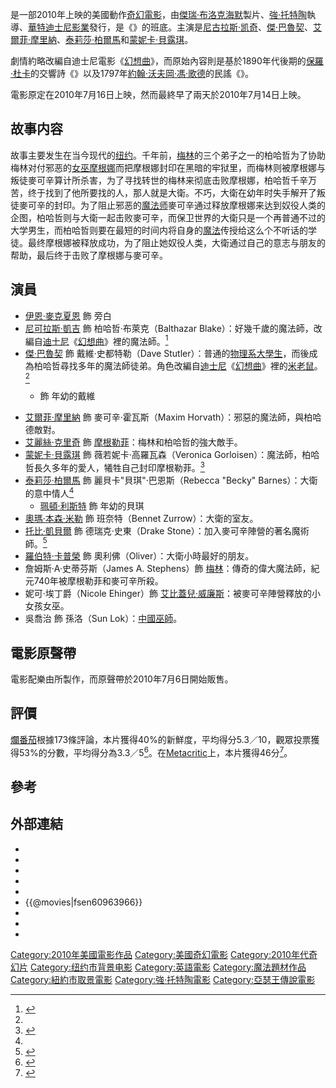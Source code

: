 {{noteTA
|T=zh-hans:魔法师的学徒 (2010年电影);zh-hk:魔法師的門徒 (2010年電影);zh-tw:魔法師的學徒 (2010年電影);
|G1=Show
|G2=Movie
|1=zh-hans:魔法师的学徒;zh-hk:魔法師的門徒;zh-tw:魔法師的學徒;
|2=zh-hans:尼古拉斯;zh-hk:尼古拉斯;zh-tw:尼可拉斯;
|3=zh-hans:凯奇;zh-hk:基治;zh-tw:凱吉;
}}
{{Infobox film
| name           = 魔法師的學徒
| original_name  = ''The Sorcerer's Apprentice''
| image          = The Sorcerer's Apprentice.jpg
| caption        = 美国海报
| director       = [[強·托特陶|強·托特陶]]
| producer       = [[傑瑞·布洛克海默|傑瑞·布洛克海默]]
| writer         = {{link-en|道格·米羅|Doug Miro}}<br />Matt Lopez<br />Carlo Bernard
| story          = Matt Lopez<br />[[勞倫斯·康納|勞倫斯·康納]]<br />{{link-en|馬克·羅塞薩爾|Mark Rosenthal}}
| based_on       = 《''{{link-en|The Sorcerer's Apprentice|The Sorcerer's Apprentice}}''》<br />作者：[[約翰·沃夫岡·馮·歌德|約翰·沃夫岡·馮·歌德]]<br />《''{{link-en|The Sorcerer's Apprentice|The Sorcerer's Apprentice}}''》<br />作曲家：[[保羅·杜卡|保羅·杜卡]]
| starring       = [[尼古拉斯·凯奇|尼古拉斯·凯奇]]<br />[[傑·巴魯契|傑·巴魯契]]<br />[[艾爾菲·摩里納|艾爾菲·摩里納]]<br />[[泰莉莎·柏爾馬|泰莉莎·柏爾馬]]<br />[[蒙妮卡·貝露琪|蒙妮卡·貝露琪]]<br />[[奧瑪·本森·米勒|奧瑪·本森·米勒]]<br />[[托比·凱貝爾|托比·凱貝爾]]<br />[[艾麗絲·克里奇|艾麗絲·克里奇]]<br />{{link-en|傑克·恰里|Jake Cherry}}
| music          = {{link-en|崔佛·瑞賓|Trevor Rabin}}
| cinematography = {{link-en|包詹·巴西里|Bojan Bazelli}}
| editing        = [[威廉·戈登伯格|威廉·戈登伯格]]
| studio         = [[華特迪士尼影業|華特迪士尼影業]]<br />Jerry Bruckheimer Films<br />Saturn Films<br />Broken Road Productions
| distributor    = [[華特迪士尼影業|華特迪士尼影業]]
| released       = {{flagicon|US}}{{Start date|2010|7|14}}<br />{{flagicon|TWN}}{{Start date|2010|7|30}}<br />{{flagicon|HK}}2010年8月5日<br />{{flagicon|CHN}}2010年9月9日
| runtime        = 109分鐘
| country        = {{USA}}
| language       = 英語
| budget         = 1.5億美元<ref>{{cite news|url=http://latimesblogs.latimes.com/entertainmentnewsbuzz/2010/07/inception-sorcerers-box-office.html|title=Movie projector: 'Inception' headed for No. 1, 'Sorcerer's Apprentice' to open in third|last=Fritz|first=Ben|work=[[Los_Angeles_Times|Los Angeles Times]]|publisher=[[Tribune_Company|Tribune Company]]|date=July 15, 2010|accessdate=July 15, 2010|archive-date=2012-04-02|archive-url=https://www.webcitation.org/66d9M1sAx?url=http://latimesblogs.latimes.com/entertainmentnewsbuzz/2010/07/inception-sorcerers-box-office.html|dead-url=no}}</ref>
| gross          = 2.15億美元<ref>{{cite web | url=http://www.the-numbers.com/movies/2010/SORAP.php | title=The Sorcerer's Apprentice - Box Office Data, Movie News, Cast Information | publisher=''Nash Information Services, LLC'' | work=''The Numbers.com'' | accessdate=2010-07-21 | archive-date=2013-12-05 | archive-url=https://web.archive.org/web/20131205073300/http://www.the-numbers.com/movies/2010/SORAP.php | dead-url=no }}</ref> <ref name="box office">{{cite web|url=http://www.boxofficemojo.com/movies/?id=sorcerersapprentice.htm|title=The Sorcerer's Apprentice (2010)|work=[[Box_Office_Mojo|Box Office Mojo]]|publisher=[[IMDb|IMDb]]|accessdate=July 20, 2010|archive-date=2016-06-07|archive-url=https://web.archive.org/web/20160607022136/http://www.boxofficemojo.com/movies/?id=sorcerersapprentice.htm|dead-url=no}}</ref>
| hk_name        = 魔法師的門徒
| tw_name        = 魔法師的學徒
| cn_name        = 魔法师的学徒
}}
{{作品名稱|name=''The Sorcerer's Apprentice''|hk=魔法師的門徒|tw=魔法師的學徒|equiv-cn=tw}}是一部2010年上映的美國動作[[奇幻電影|奇幻電影]]，由[[傑瑞·布洛克海默|傑瑞·布洛克海默]]製片、[[強·托特陶|強·托特陶]]執導、[[華特迪士尼影業|華特迪士尼影業]]發行，是《{{link-en|驚天奪寶電影系列|National Treasure (film series)}}》的班底。主演是[[尼古拉斯·凯奇|尼古拉斯·凯奇]]、[[傑·巴魯契|傑·巴魯契]]、[[艾爾菲·摩里納|艾爾菲·摩里納]]、[[泰莉莎·柏爾馬|泰莉莎·柏爾馬]]和[[蒙妮卡·貝露琪|蒙妮卡·貝露琪]]。

劇情約略改編自迪士尼電影《[[幻想曲_(電影)|幻想曲]]》，而原始內容則是基於1890年代後期的[[保羅·杜卡|保羅·杜卡]]的交響詩《''{{link-en|The Sorcerer's Apprentice (Dukas)|The Sorcerer's Apprentice (Dukas)|The Sorcerer's Apprentice}}''》以及1797年[[約翰·沃夫岡·馮·歌德|約翰·沃夫岡·馮·歌德]]的民謠《''{{link-en|The Sorcerer's Apprentice|The Sorcerer's Apprentice}}''》。

電影原定在2010年7月16日上映，然而最終早了兩天於2010年7月14日上映。

== 故事内容 ==
{{Plot style}}
故事主要发生在当今现代的[[纽约|纽约]]。千年前，[[梅林_(亞瑟王傳說)|梅林]]的三个弟子之一的柏哈哲为了协助梅林对付邪恶的[[女巫|女巫]][[摩根勒菲|摩根娜]]而把摩根娜封印在黑暗的牢狱里，而梅林则被摩根娜与叛徒麥可辛算计所杀害，为了寻找转世的梅林来彻底击败摩根娜，柏哈哲千辛万苦，终于找到了他所要找的人，那人就是大衛。不巧，大衛在幼年时失手解开了叛徒麥可辛的封印。为了阻止邪恶的[[魔法师|魔法师]]麥可辛通过释放摩根娜来达到奴役人类的企图，柏哈哲则与大衛一起击败麥可辛，而保卫世界的大衛只是一个再普通不过的大学男生，而柏哈哲则要在最短的时间内将自身的[[魔法|魔法]]传授给这么个不听话的学徒。最终摩根娜被释放成功，为了阻止她奴役人类，大衛通过自己的意志与朋友的帮助，最后终于击败了摩根娜与麥可辛。

== 演員 ==
* [[伊恩·麥克夏恩|伊恩·麥克夏恩]] 飾 旁白
* [[尼可拉斯·凱吉|尼可拉斯·凱吉]] 飾 柏哈哲·布萊克（Balthazar Blake）：好幾千歲的魔法師，改編自[[迪士尼|迪士尼]]《[[幻想曲|幻想曲]]》裡的魔法師{{tsl|en|Yen Sid}}。<ref name="spell">{{cite news |title = Alfred Molina puts spell on 'Apprentice' |first = Borys |last = Kit |url = http://www.hollywoodreporter.com/hr/content_display/news/e3iee48bd23f07a5c21d11e0b89228a65ff |work = [[The_Hollywood_Reporter|The Hollywood Reporter]] |date = March 3, 2009 |accessdate = March 25, 2009 }}{{dead link|date=2018年5月 |bot=InternetArchiveBot |fix-attempted=yes }}</ref>
* [[傑·巴魯契|傑·巴魯契]] 飾 戴維·史都特勒（Dave Stutler）：普通的[[物理系|物理系]][[大學生|大學生]]，而後成為柏哈哲尋找多年的魔法師徒弟。角色改編自[[迪士尼|迪士尼]]《[[幻想曲|幻想曲]]》裡的[[米老鼠|米老鼠]]。<ref name="spell" /> 
** {{link-en|傑克·恰里|Jake Cherry}} 飾 年幼的戴維
* [[艾爾菲·摩里納|艾爾菲·摩里納]] 飾 麥可辛·霍瓦斯（Maxim Horvath）：邪惡的魔法師，與柏哈德敵對。
* [[艾麗絲·克里奇|艾麗絲·克里奇]] 飾 [[摩根勒菲|摩根勒菲]]：梅林和柏哈哲的強大敵手。
* [[蒙妮卡·貝露琪|蒙妮卡·貝露琪]] 飾 薇若妮卡·高羅瓦森（Veronica Gorloisen）：魔法師，柏哈哲長久多年的愛人，犧牲自己封印摩根勒菲。<ref>{{cite news |title = Monica Bellucci joins 'Sorcerer' |first = Marc |last = Graser |url = http://www.variety.com/article/VR1118003679.html?categoryid=1238&cs=1 |work = [[Variety_(magazine)|Variety]] |date = May 14, 2009 |accessdate = December 10, 2009 |archiveurl = http://www.webcitation.org/5lugWoWbi |archivedate = December 10, 2009 }}</ref>
* [[泰莉莎·柏爾馬|泰莉莎·柏爾馬]] 飾 麗貝卡"貝琪"·巴恩斯（Rebecca "Becky" Barnes）：大衛的意中情人<ref name="spell" />
** [[珮頓·利斯特|珮頓·利斯特]] 飾 年幼的貝琪
* [[奧瑪·本森·米勒|奧瑪·本森·米勒]] 飾 班奈特（Bennet Zurrow）：大衛的室友。
* [[托比·凱貝爾|托比·凱貝爾]] 飾 德瑞克·史東（Drake Stone）：加入麥可辛陣營的著名魔術師。<ref>{{cite news |title = Kebbell joins Disney's 'Apprentice' |first = Marc |last = Graser |url = http://www.variety.com/article/VR1118002587.html?categoryid=13&cs=1 |work = [[Variety_(magazine)|Variety]] |date = April 19, 2009 |accessdate = December 10, 2009 |archiveurl = http://www.webcitation.org/5lugR77Lw |archivedate = December 10, 2009 }}</ref>
* [[羅伯特·卡普榮|羅伯特·卡普榮]] 飾 奧利佛（Oliver）：大衛小時最好的朋友。
* 詹姆斯·A·史蒂芬斯（James A. Stephens）飾 [[梅林|梅林]]：傳奇的偉大魔法師，紀元740年被摩根勒菲和麥可辛所殺。
* 妮可·埃丁爵（Nicole Ehinger）飾 [[艾比蓋兒·威廉斯|艾比蓋兒·威廉斯]]：被麥可辛陣營釋放的小女孩女巫。
* 吳喬治 飾 孫洛（Sun Lok）：[[中國|中國]][[巫師|巫師]]。

== 電影原聲帶 ==
電影配樂由{{link-en|崔佛·瑞賓|Trevor Rabin}}所製作，而原聲帶於2010年7月6日開始販售。

{{Infobox Album <!-- See Wikipedia:WikiProject_Albums -->
| Name        = 魔法師的學徒
| Type        = 原聲帶
| Artist      = {{link-en|崔佛·瑞賓|Trevor Rabin}}
| Cover       = 
| Released    = 2010年7月6日
| Recorded    =
| Genre       = [[電影配樂|電影配樂]]
| Length      = 43:04
| Label       = [[華特迪士尼唱片|華特迪士尼唱片]]
| Producer    =
| Reviews     =
| Chronology  = {{link-en|崔佛·瑞賓|Trevor Rabin}}
| Last album  =
| This album  =
| Next album  =
}}

{{Tracklist
| collapsed       =
| headline        =
| extra_column    = Artist
| title1          = Sorcerer's Apprentice
| note1           = 
| extra1          =
| length1         = 3:14
| title2          = Story of the Prime Merlinian
| note2           =
| extra2          =
| length2         = 4:02
| title3          = Note Chase
| note3           =
| extra3          =
| length3         = 0:39
| title4          = Dave Revives Balthazar
| note4           =
| extra4          =
| length4         = 2:41
| title5          = Classroom
| note5           =
| extra5          =
| length5         = 1:25
| title6          = The Urn
| note6           =
| extra6          =
| length6         = 1:39
| title7          = The Grimhold
| note7           =
| extra7          =
| length7         = 1:39
| title8          = Morgana Fight
| note8           =
| extra8          =
| length8         = 2:59
| title9          = The Ring
| note9           =
| extra9          =
| length9         = 1:43
| title10         = Walk in the rain
| note10          =
| extra10         =
| length10        = 0:43
| title11         = Merlin Circle
| note11          =
| extra11         =
| length11        = 2:01
| title12         = Dave Has Doubts
| note12          =
| extra12         =
| length12        = 0:53
| title13         = Becky and Dave on Rooftop
| note13          =
| extra13         =
| length13        = 1:24
| title14         = Car Chase
| note14          =
| extra14         =
| length14        = 3:54
| title15         = Seeing Veronica
| note15          =
| extra15         =
| length15        = 0:55
| title16         = Story of Veronica
| note16          =
| extra16         =
| length16        = 1:44
| title17         = Horvath Made Off With the Grimhold
| note17          =
| extra17         =
| length17        = 1:13
| title18         = Kiss from Becky
| note18          =
| extral18        =
| length18        = 0:33
| title19         = Bull fight
| note19          =
| extral19        =
| length19        = 2:10
| title20         = Balthazar Saves Veronica
| note20          =
| extral20        =
| length20        = 1:13
| title21         =Sorcerer's Apprentice Suite
| note21          =
| extral21        =
| length21        = 2:28
| title22         = Fantasia Original Demo
| note22          =
| extral22        =
| length22        = 4:22
}}

== 評價 ==
[[爛番茄|爛番茄]]根據173條評論，本片獲得40%的新鮮度，平均得分5.3／10，觀眾投票獲得53%的分數，平均得分為3.3／5<ref>{{Cite Rotten Tomatoes|title=The Sorcerer's Apprentice|id=sorcerers_apprentice|type=movie|access-date=2010-07-14}}</ref>。在[[Metacritic|Metacritic]]上，本片獲得46分<ref>{{Cite Metacritic|id=the-sorcerers-apprentice|type=movie|title=The Sorcerer's Apprentice|access-date=2010-07-14}}</ref>。
== 參考 ==
<references/>

== 外部連結 ==
* {{IMDb title|tt0963966}}
* {{Rotten Tomatoes|sorcerers_apprentice}}
* {{Mojo title|0963966}}
* {{allmovie title|478633}}
* {{metacritic film|the-sorcerers-apprentice}}
* {{@movies|fsen60963966}}
* {{Yahoomovie id|3365}}
* {{Mtime|100823}}
* {{douban|3267120}}

{{強·托特陶}}
{{DEFAULTSORT:Sorcerer's Apprentice, The}}
[[Category:2010年美國電影作品|Category:2010年美國電影作品]]
[[Category:美國奇幻電影|Category:美國奇幻電影]]
[[Category:2010年代奇幻片|Category:2010年代奇幻片]]
[[Category:纽约市背景电影|Category:纽约市背景电影]]
[[Category:英語電影|Category:英語電影]]
[[Category:魔法題材作品|Category:魔法題材作品]]
[[Category:紐約市取景電影|Category:紐約市取景電影]]
[[Category:強·托特陶電影|Category:強·托特陶電影]]
[[Category:亞瑟王傳說電影|Category:亞瑟王傳說電影]]
